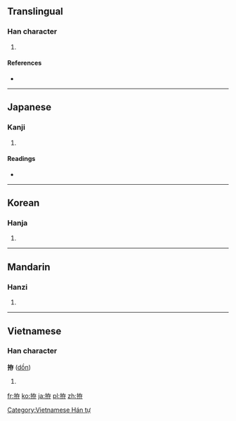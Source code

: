 ==Translingual==

===Han character===
{{Han char|rn=64|rad=手|as=06|sn=9|four=5404<sub>7</sub>|canj=手大中木 (QKLD)}}

# {{defn|Han|sort=手06}}

====References====
* {{Han ref|kx=0428.110|dkj=12001|dj=0777.050|hdz=31868.010|uh=62F5|ud=25333|bh=CED7|bd=52951}}

----

==Japanese==

===Kanji===
{{ja-kanji|grade=|rs=手06}}

# {{defn|lang=ja|sort=手06}}

====Readings====
* {{ja-readings|on=[[そん]] (son)|kun=[[こしらえる]] (koshiraeru)}}

----

==Korean==

===Hanja===
{{ko-hanja|hangeul=존|eumhun=|rv=jon|mr=chon|y=con}}

# {{defn|lang=ko|sort=手06}}

----

==Mandarin==

===Hanzi===
{{cmn-hanzi|pin=[[cún]] ([[cun2]])|wg=ts'un<sup>2</sup>}}

# {{defn|lang=cmn|sort=手06}}

----

==Vietnamese==

===Han character===
'''拵''' ([[dồn]])

# {{defn|lang=vi}}

[[Category:Vietnamese Hán tự]]

[[fr:拵]]
[[ko:拵]]
[[ja:拵]]
[[pl:拵]]
[[zh:拵]]